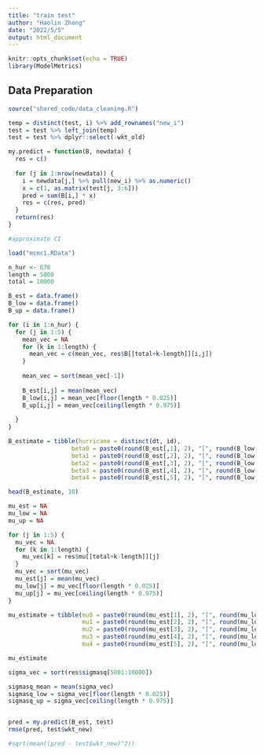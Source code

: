 ```yaml
---
title: "train test"
author: "Haolin Zhong"
date: "2022/5/5"
output: html_document
---
```


```r
knitr::opts_chunk$set(echo = TRUE)
library(ModelMetrics)
```

## Data Preparation

```r
source("shared_code/data_cleaning.R")

temp = distinct(test, i) %>% add_rownames("new_i")
test = test %>% left_join(temp)
test = test %>% dplyr::select(-wkt_old)
```


```r
my.predict = function(B, newdata) {
  res = c()
  
  for (j in 1:nrow(newdata)) {
    i = newdata[j,] %>% pull(new_i) %>% as.numeric()
    x = c(1, as.matrix(test[j, 3:6]))
    pred = sum(B[i,] * x)
    res = c(res, pred)
  }
  return(res)
}
```


```r
#approximate CI

load("mcmc1.RData")

n_hur <- 678
length = 5000
total = 10000

B_est = data.frame()
B_low = data.frame()
B_up = data.frame()

for (i in 1:n_hur) {
  for (j in 1:5) {
    mean_vec = NA
    for (k in 1:length) {
      mean_vec = c(mean_vec, res$B[[total+k-length]][i,j])
    }
    
    mean_vec = sort(mean_vec[-1])
    
    B_est[i,j] = mean(mean_vec)
    B_low[i,j] = mean_vec[floor(length * 0.025)]
    B_up[i,j] = mean_vec[ceiling(length * 0.975)]
    
  }
}

B_estimate = tibble(hurricane = distinct(dt, id),
                  beta0 = paste0(round(B_est[,1], 2), "[", round(B_low[,1],2), ",", round(B_up[,1],2), "]"),
                  beta1 = paste0(round(B_est[,2], 2), "[", round(B_low[,2],2), ",", round(B_up[,2],2), "]"),
                  beta2 = paste0(round(B_est[,3], 2), "[", round(B_low[,3],2), ",", round(B_up[,3],2), "]"),
                  beta3 = paste0(round(B_est[,4], 2), "[", round(B_low[,4],2), ",", round(B_up[,4],2), "]"),
                  beta4 = paste0(round(B_est[,5], 2), "[", round(B_low[,5],2), ",", round(B_up[,5],2), "]"),)

head(B_estimate, 10)

```

```r
mu_est = NA
mu_low = NA
mu_up = NA

for (j in 1:5) {
  mu_vec = NA
  for (k in 1:length) {
    mu_vec[k] = res$mu[[total+k-length]][j]
  }
  mu_vec = sort(mu_vec)
  mu_est[j] = mean(mu_vec)
  mu_low[j] = mu_vec[floor(length * 0.025)]
  mu_up[j] = mu_vec[ceiling(length * 0.975)]
}

mu_estimate = tibble(mu0 = paste0(round(mu_est[1], 2), "[", round(mu_low[1], 2), ",", round(mu_up[1],2), "]"),
                     mu1 = paste0(round(mu_est[2], 2), "[", round(mu_low[2], 2), ",", round(mu_up[2],2), "]"),
                     mu2 = paste0(round(mu_est[3], 2), "[", round(mu_low[3], 2), ",", round(mu_up[3],2), "]"),
                     mu3 = paste0(round(mu_est[4], 2), "[", round(mu_low[4], 2), ",", round(mu_up[4],2), "]"),
                     mu4 = paste0(round(mu_est[5], 2), "[", round(mu_low[5], 2), ",", round(mu_up[5],2), "]"))

mu_estimate
```

```r
sigma_vec = sort(res$sigmasq[5001:10000])

sigmasq_mean = mean(sigma_vec)
sigmasq_low = sigma_vec[floor(length * 0.025)]
sigmasq_up = sigma_vec[ceiling(length * 0.975)]
```

```r

```


```r
pred = my.predict(B_est, test)
rmse(pred, test$wkt_new)

#sqrt(mean((pred - test$wkt_new)^2))

```

